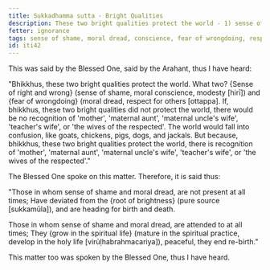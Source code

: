 ```yaml
---
title: Sukkadhamma sutta - Bright Qualities
description: These two bright qualities protect the world - 1) sense of shame and 2) moral dread.
fetter: ignorance
tags: sense of shame, moral dread, conscience, fear of wrongdoing, respect, brightness, spiritual life, bright qualities, iti, iti28-49
id: iti42
---
```


This was said by the Blessed One, said by the Arahant, thus I have heard:

"Bhikkhus, these two bright qualities protect the world. What two? \{Sense of right and wrong} (sense of shame, moral conscience, modesty [hirī]) and \{fear of wrongdoing} (moral dread, respect for others [ottappa]. If, bhikkhus, these two bright qualities did not protect the world, there would be no recognition of 'mother', 'maternal aunt', 'maternal uncle's wife', 'teacher's wife', or 'the wives of the respected'. The world would fall into confusion, like goats, chickens, pigs, dogs, and jackals. But because, bhikkhus, these two bright qualities protect the world, there is recognition of 'mother', 'maternal aunt', 'maternal uncle's wife', 'teacher's wife', or 'the wives of the respected'."

The Blessed One spoke on this matter. Therefore, it is said thus:

"Those in whom sense of shame and moral dread,
are not present at all times;
Have deviated from the \{root of brightness} (pure source [sukkamūla]),
and are heading for birth and death.

Those in whom sense of shame and moral dread,
are attended to at all times;
They \{grow in the spiritual life} (mature in the spiritual practice, develop in the holy life [virūḷhabrahmacariya]),
peaceful, they end re-birth."

This matter too was spoken by the Blessed One, thus I have heard.